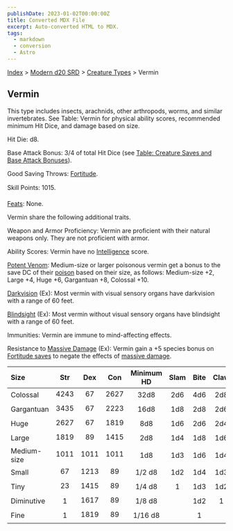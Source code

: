 ```yaml
---
publishDate: 2023-01-02T00:00:00Z
title: Converted MDX File
excerpt: Auto-converted HTML to MDX.
tags:
  - markdown
  - conversion
  - Astro
---
```


[Index](-index) > [Modern d20 SRD](modern-d20-srd-index) > [Creature Types](modern-d20-srd-creature-types-index) > Vermin

## Vermin

This type includes insects, arachnids, other arthropods, worms, and similar invertebrates. See Table: Vermin for physical ability scores, recommended minimum Hit Dice, and damage based on size.

Hit Die: d8.

Base Attack Bonus: 3/4 of total Hit Dice (see [Table:
Creature Saves and Base Attack Bonuses](modern-d20-srd-creature-types-index)).

Good Saving Throws: [Fortitude](modern-d20-srd-basics-saving-throws).

Skill Points: 1015.

[Feats](modern-d20-srd-feats-index): None.

Vermin share the following additional traits.

Weapon and Armor Proficiency: Vermin are proficient with their natural weapons only. They are not proficient with armor.

Ability Scores: Vermin have no [Intelligence](modern-d20-srd-basics-ability-scores) score.

[Potent Venom](modern-d20-srd-special-abilities-poison): Medium-size or larger poisonous vermin get a bonus to the save DC of their [poison](modern-d20-srd-environment-hazards-poison) based on their size, as follows: Medium-size +2, Large +4, Huge +6, Gargantuan +8, Colossal +10.

[Darkvision](modern-d20-srd-special-abilities-darkvision) (Ex): Most vermin with visual sensory organs have darkvision with a range of 60 feet.

[Blindsight](modern-d20-srd-special-abilities-blindsight) (Ex): Most vermin without visual sensory organs have blindsight with a range of 60 feet.

Immunities: Vermin are immune to mind-affecting effects.

Resistance to [Massive
Damage](modern-d20-srd-combat-death-dying-healing) (Ex): Vermin gain a +5 species bonus on [Fortitude
saves](modern-d20-srd-basics-saving-throws) to negate the effects of [massive
damage](modern-d20-srd-combat-death-dying-healing).

| Size        | Str  | Dex  | Con  | Minimum HD | Slam | Bite | Claw | Gore |
| :---------- | :--: | :--: | :--: | :--------: | :--: | :--: | :--: | ---: |
| Colossal    | 4243 |  67  | 2627 |    32d8    | 2d6  | 4d6  | 2d8  |  4d6 |
| Gargantuan  | 3435 |  67  | 2223 |    16d8    | 1d8  | 2d8  | 2d6  |  2d8 |
| Huge        | 2627 |  67  | 1819 |    8d8     | 1d6  | 2d6  | 2d4  |  2d6 |
| Large       | 1819 |  89  | 1415 |    2d8     | 1d4  | 1d8  | 1d6  |  1d8 |
| Medium-size | 1011 | 1011 | 1011 |    1d8     | 1d3  | 1d6  | 1d4  |  1d6 |
| Small       |  67  | 1213 |  89  |   1/2 d8   | 1d2  | 1d4  | 1d3  |  1d4 |
| Tiny        |  23  | 1415 |  89  |   1/4 d8   |  1   | 1d3  | 1d2  |  1d3 |
| Diminutive  |  1   | 1617 |  89  |   1/8 d8   |      | 1d2  |  1   |  1d2 |
| Fine        |  1   | 1819 |  89  |  1/16 d8   |      |  1   |      |    1 |
